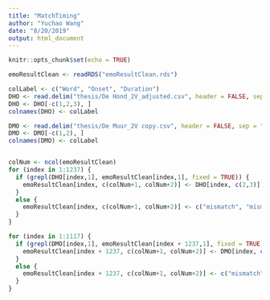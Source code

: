 ```yaml
---
title: "MatchTiming"
author: "Yuchao Wang"
date: "8/20/2019"
output: html_document
---
```


```r
knitr::opts_chunk$set(echo = TRUE)
```

```r
emoResultClean <- readRDS("emoResultClean.rds")

colLabel <- c("Word", "Onset", "Duration")
DHO <- read.delim("thesis/De Hond_2V_adjusted.csv", header = FALSE, sep = ",", stringsAsFactors = FALSE)
DHO <- DHO[-c(1,2,3), ]
colnames(DHO) <- colLabel

DMO <- read.delim("thesis/De Muur_2V copy.csv", header = FALSE, sep = ",", stringsAsFactors = FALSE)
DMO <- DMO[-c(1,2), ]
colnames(DMO) <- colLabel


colNum <- ncol(emoResultClean)
for (index in 1:1237) {
  if (grepl(DHO[index,1], emoResultClean[index,1], fixed = TRUE)) {
    emoResultClean[index, c(colNum+1, colNum+2)] <- DHO[index, c(2,3)]
  }
  else {
    emoResultClean[index, c(colNum+1, colNum+2)] <- c("mismatch", "mismatch")
  }
}

for (index in 1:1117) {
  if (grepl(DMO[index,1], emoResultClean[index + 1237,1], fixed = TRUE)) {
    emoResultClean[index + 1237, c(colNum+1, colNum+2)] <- DMO[index, c(2,3)]
  }
  else {
    emoResultClean[index + 1237, c(colNum+1, colNum+2)] <- c("mismatch", "mismatch")
  }
}

```